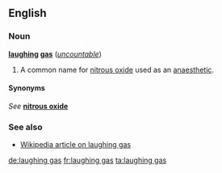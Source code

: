==English==

===Noun===

'''[[laughing]] [[gas]]''' (''[[uncountable]]'')

# A common name for [[nitrous oxide]] used as an [[anaesthetic]].

====Synonyms====
''See'' '''[[nitrous oxide]]'''

===See also===
*[[w:laughing gas|Wikipedia article on laughing gas]]

[[de:laughing gas]]
[[fr:laughing gas]]
[[ta:laughing gas]]